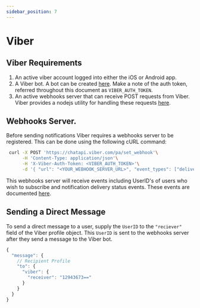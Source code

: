 ```yaml
---
sidebar_position: 7
---
```


# Viber

## Viber Requirements

1. An active viber account logged into either the iOS or Android app.
2. A Viber bot. A bot can be created [here](https://partners.viber.com/account/create-bot-account). Make a note of the auth token, referred throughout this document as `VIBER_AUTH_TOKEN`.
3. An active webhooks server that can receive POST requests from Viber. Viber provides a nodejs utility for handling these requests [here](https://www.npmjs.com/package/viber-bot).

## Webhooks Server.

Before sending notifications Viber requires a webhooks server to be registered. This can be done using the following cURL command:

```bash
 curl -X POST 'https://chatapi.viber.com/pa/set_webhook'\
      -H 'Content-Type: application/json'\
      -H 'X-Viber-Auth-Token: <VIBER_AUTH_TOKEN>'\
      -d '{ "url": "<YOUR_WEBHOOK_SERVER_URL>", "event_types": ["delivered"] }'
```

This webhooks server will receive events including UserID's of users who wish to subscribe and notification delivery status events. These events are documented [here](https://www.npmjs.com/package/viber-bot).

## Sending a Direct Message

To send a direct message to a user, supply the `UserID` to the `"reciever"` field of the Viber profile object. This `UserID` is sent to the webhooks server after they send a message to the Viber bot.

```js
{
  "message": {
    // Recipient Profile
    "to": {
      "viber": {
        "receiver": "12943673=="
      }
    }
  }
}
```
